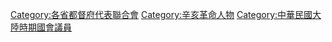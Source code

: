 [[Category:各省都督府代表聯合會|Category:各省都督府代表聯合會]]
[[Category:辛亥革命人物|Category:辛亥革命人物]]
[[Category:中華民國大陸時期國會議員|Category:中華民國大陸時期國會議員]]